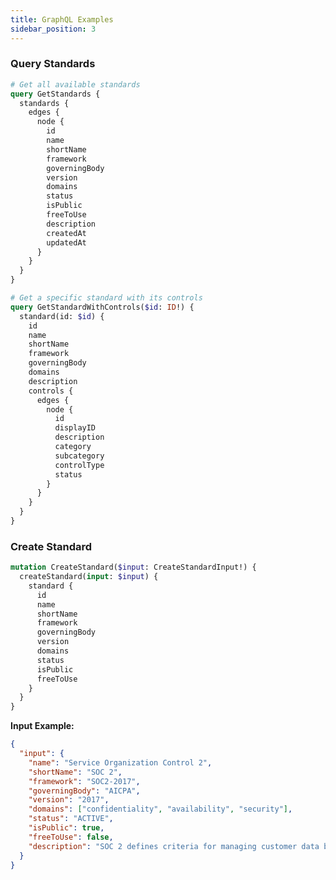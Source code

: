 ```yaml
---
title: GraphQL Examples
sidebar_position: 3
---
```


### Query Standards

```graphql
# Get all available standards
query GetStandards {
  standards {
    edges {
      node {
        id
        name
        shortName
        framework
        governingBody
        version
        domains
        status
        isPublic
        freeToUse
        description
        createdAt
        updatedAt
      }
    }
  }
}
```

```graphql
# Get a specific standard with its controls
query GetStandardWithControls($id: ID!) {
  standard(id: $id) {
    id
    name
    shortName
    framework
    governingBody
    domains
    description
    controls {
      edges {
        node {
          id
          displayID
          description
          category
          subcategory
          controlType
          status
        }
      }
    }
  }
}
```

### Create Standard

```graphql
mutation CreateStandard($input: CreateStandardInput!) {
  createStandard(input: $input) {
    standard {
      id
      name
      shortName
      framework
      governingBody
      version
      domains
      status
      isPublic
      freeToUse
    }
  }
}
```

**Input Example:**
```json
{
  "input": {
    "name": "Service Organization Control 2",
    "shortName": "SOC 2",
    "framework": "SOC2-2017",
    "governingBody": "AICPA",
    "version": "2017",
    "domains": ["confidentiality", "availability", "security"],
    "status": "ACTIVE",
    "isPublic": true,
    "freeToUse": false,
    "description": "SOC 2 defines criteria for managing customer data based on five trust service principles"
  }
}
```
